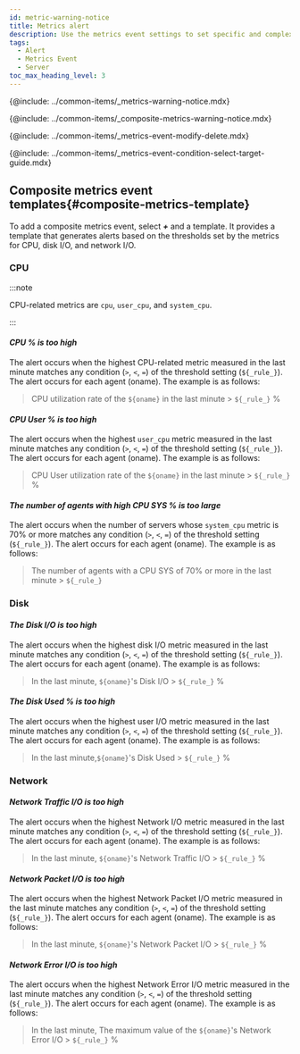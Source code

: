 ```yaml
---
id: metric-warning-notice
title: Metrics alert
description: Use the metrics event settings to set specific and complex events.
tags:
  - Alert
  - Metrics Event
  - Server
toc_max_heading_level: 3
---
```


{@include: ../common-items/_metrics-warning-notice.mdx} 

{@include: ../common-items/_composite-metrics-warning-notice.mdx}

{@include: ../common-items/_metrics-event-modify-delete.mdx}

{@include: ../common-items/_metrics-event-condition-select-target-guide.mdx}

## Composite metrics event templates{#composite-metrics-template}

To add a composite metrics event, select **_+_** <Cmdname sid="create_new_composite_mxql_event" className="uitext" /> and a template. It provides a template that generates alerts based on the thresholds set by the metrics for CPU, disk I/O, and network I/O. 

<ImgLang img='server-composite-metrics-template.png' desc='Server composite metrics event templates' />

### CPU

:::note 

CPU-related metrics are `cpu`, `user_cpu`, and `system_cpu`.

:::

#### **_CPU % is too high_**

The alert occurs when the highest CPU-related metric measured in the last minute matches any condition (`>`, `<`, `=`) of the threshold setting (`${_rule_}`). The alert occurs for each agent (oname). The <Cmdname sid="message" className="uitext" /> example is as follows:

> CPU utilization rate of the `${oname}` in the last minute > `${_rule_}` %

#### **_CPU User % is too high_**

The alert occurs when the highest `user_cpu` metric measured in the last minute matches any condition (`>`, `<`, `=`) of the threshold setting (`${_rule_}`). The alert occurs for each agent (oname). The <Cmdname sid="message" className="uitext" /> example is as follows:

> CPU User utilization rate of the `${oname}` in the last minute > `${_rule_} `%

#### **_The number of agents with high CPU SYS % is too large_**

The alert occurs when the number of servers whose `system_cpu` metric is 70% or more matches any condition (`>`, `<`, `=`) of the threshold setting (`${_rule_}`). The alert occurs for each agent (oname). The <Cmdname sid="message" className="uitext" /> example is as follows: 

> The number of agents with a CPU SYS of 70% or more in the last minute > `${_rule_}`

### Disk

#### **_The Disk I/O is too high_**

The alert occurs when the highest disk I/O metric measured in the last minute matches any condition (`>`, `<`, `=`) of the threshold setting (`${_rule_}`). The alert occurs for each agent (oname). The <Cmdname sid="message" className="uitext" /> example is as follows:

> In the last minute, `${oname}`'s Disk I/O > `${_rule_}` %

#### **_The Disk Used % is too high_**

The alert occurs when the highest user I/O metric measured in the last minute matches any condition (`>`, `<`, `=`) of the threshold setting (`${_rule_}`). The alert occurs for each agent (oname). The <Cmdname sid="message" className="uitext" /> example is as follows:

> In the last minute,`${oname}`'s Disk Used > `${_rule_}` %

### Network

#### **_Network Traffic I/O is too high_**

The alert occurs when the highest Network I/O metric measured in the last minute matches any condition (`>`, `<`, `=`) of the threshold setting (`${_rule_}`). The alert occurs for each agent (oname). The <Cmdname sid="message" className="uitext" /> example is as follows:

> In the last minute, `${oname}`'s Network Traffic I/O > `${_rule_}` %

#### **_Network Packet I/O is too high_**

The alert occurs when the highest Network Packet I/O metric measured in the last minute matches any condition (`>`, `<`, `=`) of the threshold setting (`${_rule_}`). The alert occurs for each agent (oname). The <Cmdname sid="message" className="uitext" /> example is as follows:

> In the last minute, `${oname}`'s Network Packet I/O > `${_rule_}` %

#### **_Network Error I/O is too high_**

The alert occurs when the highest Network Error I/O metric measured in the last minute matches any condition (`>`, `<`, `=`) of the threshold setting (`${_rule_}`). The alert occurs for each agent (oname). The <Cmdname sid="message" className="uitext" /> example is as follows:

>  In the last minute, The maximum value of the `${oname}`'s Network Error I/O > `${_rule_}` %
